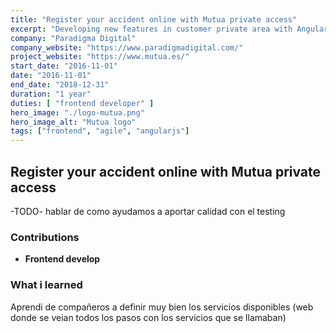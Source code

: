 ```yaml
---
title: "Register your accident online with Mutua private access"
excerpt: "Developing new features in customer private area with AngularJS"
company: "Paradigma Digital"
company_website: "https://www.paradigmadigital.com/"
project_website: "https://www.mutua.es/"
start_date: "2016-11-01"
date: "2016-11-01"
end_date: "2018-12-31"
duration: "1 year"
duties: [ "frontend developer" ]
hero_image: "./logo-mutua.png"
hero_image_alt: "Mutua logo"
tags: ["frontend", "agile", "angularjs"]
---
```


## Register your accident online with Mutua private access

-TODO-
hablar de como ayudamos a aportar calidad con el testing

### Contributions
- **Frontend develop**

### What i learned
Aprendi de compañeros a definir muy bien los servicios disponibles
(web donde se veian todos los pasos con los servicios que se llamaban)

